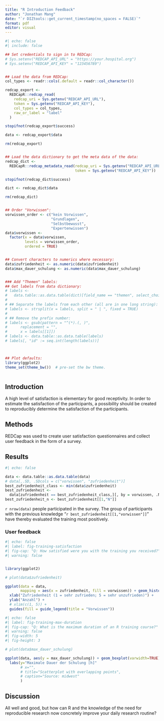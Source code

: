 ```yaml
---
title: "R Introduction Feedback"
author: "Jonathan Mang"
date: "`r DIZtools::get_current_timestamp(no_spaces = FALSE)`"
format: pdf
editor: visual
---
```


```r
#| echo: false
#| include: false

## Set credentials to sign in to REDCap:
# Sys.setenv("REDCAP_API_URL" = "https://your.hospital.org")
# Sys.setenv("REDCAP_API_KEY" = "123456789")


## Load the data from REDCap:
col_types <- readr::cols(.default = readr::col_character())

redcap_export <-
  REDCapR::redcap_read(
    redcap_uri = Sys.getenv("REDCAP_API_URL"),
    token = Sys.getenv("REDCAP_API_KEY"),
    col_types = col_types,
    raw_or_label = "label"
  )

stopifnot(redcap_export$success)

data <- redcap_export$data

rm(redcap_export)


## Load the data dictionary to get the meta data of the data:
redcap_dict <-
  REDCapR::redcap_metadata_read(redcap_uri = Sys.getenv("REDCAP_API_URL"),
                                token = Sys.getenv("REDCAP_API_KEY"))

stopifnot(redcap_dict$success)

dict <- redcap_dict$data

rm(redcap_dict)


## Order "Vorwissen":
vorwissen_order <- c("kein Vorwissen",
                     "Grundlagen",
                     "Selbstbewusst",
                     "Expertenwissen")
data$vorwissen <-
  factor(x = data$vorwissen,
         levels = vorwissen_order,
         ordered = TRUE)


## Convert characters to numerics where necessary:
data$zufriedenheit <- as.numeric(data$zufriedenheit)
data$max_dauer_schulung <- as.numeric(data$max_dauer_schulung)


### Add "Themen" labels:
## Get labels from data dictionary:
# labels <-
#   data.table::as.data.table(dict)[field_name == "themen", select_choices_or_calculations]
# 
# ## Separate the labels from each other (all are in one long string):
# labels <- strsplit(x = labels, split = " | ", fixed = TRUE)
# 
# ## Remove the prefix number:
# labels <- gsub(pattern = "^(*).(, )",
#      replacement = "",
#      x = labels[[1]])
# labels <- data.table::as.data.table(labels)
# labels[, "id" := seq.int(length(labels))]



## Plot defaults:
library(ggplot2)
theme_set(theme_bw())  # pre-set the bw theme.



```

## Introduction

A high level of satisfaction is elementary for good receptivity. In order to estimate the satisfaction of the participants, a possibility should be created to reproducibly determine the satisfaction of the participants.

## Methods

REDCap was used to create user satisfaction questionnaires and collect user feedback in the form of a survey.

## Results

```r
#| echo: false

data <- data.table::as.data.table(data)
# data[,.SD, .SDcols = c("vorwissen", "zufriedenheit")]
best_zufriedenheit_class <- min(data$zufriedenheit)
best_zufriedenheit <-
  data[zufriedenheit == best_zufriedenheit_class,][, by = vorwissen, .N][order(N, decreasing = T), ]
best_zufriedenheit_n <- best_zufriedenheit[[1,"N"]]

```

`r nrow(data)` people participated in the survey.
The group of participants with the previous knowledge "`r best_zufriedenheit[[1,"vorwissen"]]`" have thereby evaluated the training most positively.

### User feedback

```r
#| echo: false
#| label: fig-training-satisfaction
#| fig-cap: "Q: How satisfied were you with the training you received?"
#| warning: false


library(ggplot2)

# plot(data$zufriedenheit)

ggplot(data = data,
       mapping = aes(x = zufriedenheit, fill = vorwissen)) + geom_histogram(stat = "count") +
  xlab("Zufriedenheit (1 = sehr zufrieden; 5 = sehr unzufrieden)") +
  ylab("Anzahl") +
  # xlim(c(1, 5)) +
  guides(fill = guide_legend(title = "Vorwissen"))


```

```r
#| echo: false
#| label: fig-training-max-duration
#| fig-cap: "Q: What is the maximum duration of an R training course?"
#| warning: false
#| fig-width: 5
#| fig-height: 3

# plot(data$max_dauer_schulung)

ggplot(data, aes(y = max_dauer_schulung)) + geom_boxplot(varwidth=TRUE) +
  labs(y="Maximale Dauer der Schulung [h]"
       # x="", 
       # title="Scatterplot with overlapping points", 
       # caption="Source: midwest"
       )


```

## Discussion

All well and good, but how can R and the knowledge of the need for reproducible research now concretely improve your daily research routine?


